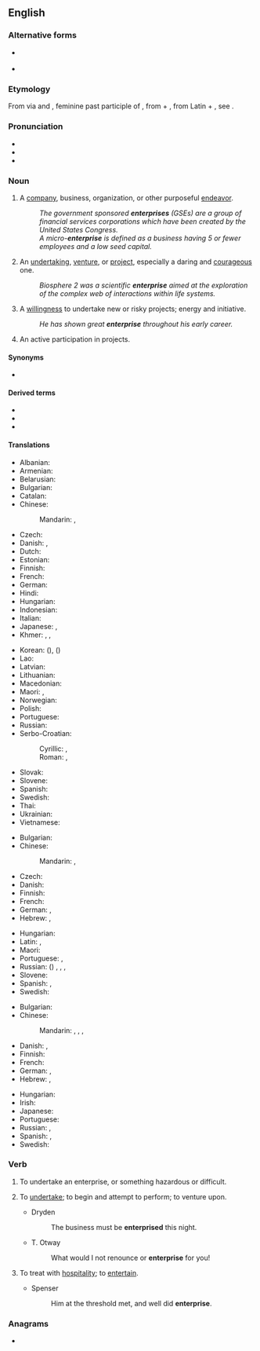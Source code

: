 {{also|Enterprise}}
==English==
{{wikipedia}}

===Alternative forms===
* {{l|en|enterprize}} {{qualifier|chiefly archaic}}
* {{l|en|entreprise}} {{qualifier|chiefly archaic}}

===Etymology===
{{PIE root|en|gʰed}}
From {{der|en|fro|-}} via {{der|en|enm|-}} and {{der|en|frm|entreprise}}, feminine past participle of {{m|fro|entreprendre||to undertake}}, from {{m|frm|entre||in between}} + {{m|fro|prendre||to take}}, from Latin {{m|la|inter}} + {{m|la|prehendō}}, see {{m|en|prehensile}}.

===Pronunciation===
* {{IPA|/ˈɛntɚˌpɹaɪz/|lang=en}}
* {{hyph|lang=en|en|ter|prise}}
* {{audio|en-us-enterprise.ogg|Audio (US)|lang=en}}

===Noun===
{{en-noun}}

# A [[company]], business, organization, or other purposeful [[endeavor]].
#: ''The government sponsored '''enterprises''' (GSEs) are a group of financial services corporations which have been created by the United States Congress.''
#: ''A micro-'''enterprise''' is defined as a business having 5 or fewer employees and a low seed capital.''
# An [[undertaking]], [[venture]], or [[project]], especially a daring and [[courageous]] one.
#: ''Biosphere 2 was a scientific '''enterprise''' aimed at the exploration of the complex web of interactions within life systems.''
# A [[willingness]] to undertake new or risky projects; energy and initiative.
#: ''He has shown great '''enterprise''' throughout his early career.''
# An active participation in projects.

====Synonyms====
* {{l|en|initiative}}

====Derived terms====
* {{l|en|enterprising}}
* {{l|en|commercial enterprise}}
* {{l|en|scientific enterprise}}

====Translations====
{{trans-top|company, business, organization, or endeavor}}
* Albanian: {{t+|sq|ndërmarrje|f}}
* Armenian: {{t+|hy|ձեռնարկություն}}
* Belarusian: {{t|be|прадпрые́мства|n|sc=Cyrl}}
* Bulgarian: {{t+|bg|предприя́тие|n|sc=Cyrl}}
* Catalan: {{t+|ca|empresa|f}}
* Chinese:
*: Mandarin: {{t+|cmn|企業|sc=Hani}}, {{t+|cmn|企业|tr=qǐyè|sc=Hani}}
* Czech: {{t+|cs|podnik|m}}
* Danish: {{t+|da|virksomhed}}, {{t|da|foretagende}}
* Dutch: {{t+|nl|onderneming|f}}
* Estonian: {{t|et|ettevõte}}
* Finnish: {{t+|fi|yritys}}
* French: {{t+|fr|entreprise|f}}
* German: {{t+|de|Unternehmen|n}}
* Hindi: {{t+|hi|उद्यम|m|sc=Deva}}
* Hungarian: {{t+|hu|vállalkozás}}
* Indonesian: {{t|id|badan usaha}}
* Italian: {{t+|it|impresa|f}}
* Japanese: {{t+|ja|企業|tr=きぎょう, kigyō|sc=Jpan}}, {{t+|ja|事業|tr=じぎょう, jigyō|sc=Jpan}}
* Khmer: {{t+|km|ក្រុមហ៊ុន|tr=krom-hun|sc=Khmr}}, {{t+|km|សហគ្រាស|tr=sa’ha’krieh|sc=Khmr}}, {{t|km|ឧស្សាហកម្ម|tr=uhsaaha kam|sc=Khmr}}
{{trans-mid}}
* Korean: {{t+|ko|사업}} ({{t+|ko|事業}}), {{t+|ko|기업}} ({{t+|ko|企業}})
* Lao: {{t+|lo|ທຸລະກິດ}}
* Latvian: {{t|lv|uzņēmums|m}}
* Lithuanian: {{t+|lt|įmonė|f}}
* Macedonian: {{t|mk|претприја́тие|n|sc=Cyrl}}
* Maori: {{t|mi|hinonga}}, {{t|mi|pakihi}}
* Norwegian: {{t|no|foretagende}}
* Polish: {{t+|pl|przedsiębiorstwo|n}}
* Portuguese: {{t+|pt|empresa|f}}
* Russian: {{t+|ru|предприя́тие|n}}
* Serbo-Croatian:
*: Cyrillic: {{t|sh|предузеће|n}}, {{t|sh|подузеће|n}}
*: Roman: {{t+|sh|preduzeće|n}}, {{t+|sh|poduzeće|n}}
* Slovak: {{t|sk|podnik|m}}
* Slovene: {{t|sl|podjetje|n}}
* Spanish: {{t+|es|empresa|f}}
* Swedish: {{t+|sv|företag|n}}
* Thai: {{t+|th|ธุรกิจ}}
* Ukrainian: {{t+|uk|підприє́мство|n|sc=Cyrl}}
* Vietnamese: {{t+|vi|xí nghiệp}}
{{trans-bottom}}

{{trans-top|undertaking, especially a daring and courageous one}}
* Bulgarian: {{t+|bg|предприемчивост|f|sc=Cyrl}}
* Chinese:
*: Mandarin: {{t+|cmn|事業|sc=Hani}}, {{t+|cmn|事业|tr=shìyè|sc=Hani}}
* Czech: {{t+|cs|podnik|m}}
* Danish: {{t|da|bedrift}}
* Finnish: {{t+|fi|hanke}}
* French: {{t+|fr|venture|f}}
* German: {{t+|de|Unterfangen|n}}, {{t+|de|Vorhaben|m}}
* Hebrew: {{t+|he|מבצע|tr=mivtsa}}, {{t|he|יזמה|tr=yozma}}
{{trans-mid}}
* Hungarian: {{t+|hu|vállalkozás}}
* Latin: {{t|la|susceptum|n}}, {{t|la|ausum|n}}
* Maori: {{t|mi|hinonga}}
* Portuguese: {{t+|pt|empreendimento}}, {{t|pt|empreitada|f}}
* Russian: ({{l|ru|рискованный}}) {{t+|ru|прое́кт|m|tr=proékt}}, {{t+|ru|начина́ние|n}}, {{t+|ru|зате́я|f}}, {{t+|ru|предприя́тие|n}}
* Slovene: {{t|sl|podvig|m}}
* Spanish: {{t+|es|empresa}}, {{t+|es|emprendimiento}}
* Swedish: {{t|sv|vågstycke|n}}
{{trans-bottom}}

{{trans-top|willingness to undertake projects, energy and initiative}}
* Bulgarian: {{t+|bg|инициати́ва|f|sc=Cyrl}}
* Chinese:
*: Mandarin: {{t+|cmn|事業心|sc=Hani}}, {{t+|cmn|事业心|tr=shìyèxīn|sc=Hani}}, {{t+|cmn|進取心|sc=Hani}}, {{t+|cmn|进取心|tr=jìnqǔxīn|sc=Hani}}
* Danish: {{t|da|foretagsomhed}}, {{t|da|initiativ}}
* Finnish: {{t+|fi|yritteliäisyys}}
* French: {{t+|fr|initiative|f}}
* German: {{t|de|Unternehmungsgeist|m}}, {{t+|de|Unternehmungslust|f}}
* Hebrew: {{t|he|יזמות|tr=yazamut}}, {{t|he|יזמה|tr=yozma}}
{{trans-mid}}
* Hungarian: {{t|hu|vállalkozókedv}}
* Irish: {{t|ga|borrúlacht|f}}
* Japanese: {{t|ja|冒険心|tr=ぼうけんしん, bōkenshin}}
* Portuguese: {{t+|pt|iniciativa|f}}
* Russian: {{t+|ru|предприи́мчивость|f}}, {{t+|ru|инициати́ва|f}}
* Spanish: {{t+|es|empuje}}, {{t+|es|iniciativa}}
* Swedish: {{t|sv|vågstycke|c}}
{{trans-bottom}}

===Verb===
{{en-verb|enterpris}}

# {{lb|en|intransitive}} To undertake an enterprise, or something hazardous or difficult.
#: {{rfquotek|Alexander Pope}}
# {{lb|en|transitive}} To [[undertake]]; to begin and attempt to perform; to venture upon.
#* Dryden
#*: The business must be '''enterprised''' this night.
#* T. Otway
#*: What would I not renounce or '''enterprise''' for you!
# {{lb|en|transitive}} To treat with [[hospitality]]; to [[entertain]].
#* Spenser
#*: Him at the threshold met, and well did '''enterprise'''.

{{Webster 1913}}

===Anagrams===
* {{anagrams|en|a=eeeinprrst|entreprise}}